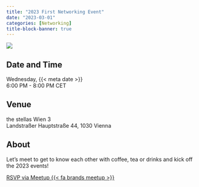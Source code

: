 ```yaml
---
title: "2023 First Networking Event"
date: "2023-03-01"
categories: [Networking]
title-block-banner: true
---
```


![](202303.jpeg){fig-alt="An image of a group of women in a cafe."}

## Date and Time

Wednesday, {{< meta date >}}  
6:00 PM - 8:00 PM CET

## Venue

the stellas Wien 3  
Landstraßer Hauptstraße 44, 1030 Vienna

## About

Let's meet to get to know each other with coffee, tea or drinks and kick off the 2023 events!

[RSVP via Meetup {{< fa brands meetup >}}](https://www.meetup.com/rladies-vienna/events/291577334){.btn .btn-outline-primary .rsvp}
